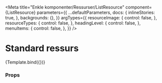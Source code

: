 

<Meta
  title="Enkle komponenter/Ressurser/ListResource"
  component={ListResource}
  parameters={{
    ...defaultParameters,
    docs: {
      inlineStories: true,
    },
    backgrounds: {},
  }}
  argTypes={{
    resourceImage: {
      control: false,
    },
    resourceTypes: {
      control: false,
    },
    headingLevel: {
      control: false,
    },
    menuItems: {
      control: false,
    },
  }}
/>


# Standard ressurs

<Canvas>
  <Story
    name="ListResource"
    args={{
      id: '1234',
      link: '',
      title: 'Tittel til ressurs',
      resourceImage: {
        src: '',
        alt: '',
      },
      resourceTypes: [{ id: 'urn:resourcetype:learningPath', name: 'Læringssti' }],
      tags: ['tag', 'tag', 'tag', 'tag'],
    }}>
    {Template.bind({})}
  </Story>
</Canvas>

### Props

<ArgsTable story="ListResource" />
